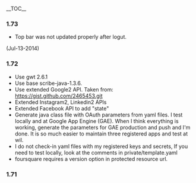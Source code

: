 __TOC__
===1.73===
* Top bar was not updated properly after logut.
(Jul-13-2014)

===1.72===
* Use gwt 2.6.1
* Use base scribe-java-1.3.6.
* Use extended Google2 API. Taken from: https://gist.github.com/2465453.git
* Extended Instagram2, Linkedin2 APIs
* Extended Facebook API to add "state"
* Generate java class file with OAuth parameters from yaml files. I test locally and at Google App Engine (GAE). When I think everything is working, generate the parameters for GAE production and push and I'm done.  It is so much easier to maintain three registered apps and test at wil.
* I do not check-in yaml files with my registered keys and secrets, If you need to test locally, look at the comments in private/template.yaml
* foursquare requires a version option in protected resource url.

===1.71===

